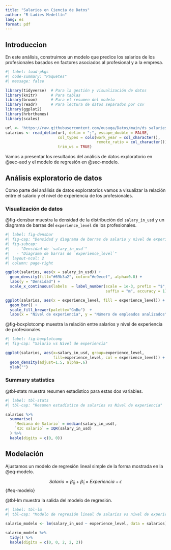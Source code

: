 ```yaml
---
title: "Salarios en Ciencia de Datos"
author: "R-Ladies Medellín"
lang: es
format: pdf
---
```


## Introduccion

En este análisis, construimos un modelo que predice los salarios de los profesionales basados en factores asociados al profesional y a la empresa.

```r
#| label: load-pkgs
#| code-summary: "Paquetes"
#| message: false

library(tidyverse)  # Para la gestión y visualización de datos 
library(knitr)      # Para tablas
library(broom)      # Para el resumen del modelo
library(readr)      # Para lectura de datos separados por csv
library(ggplot2)    
library(hrbrthemes)
library(scales)

url <- 'https://raw.githubusercontent.com/ousuga/Datos/main/ds_salaries.csv'
salarios <- read_delim(url, delim = ";", escape_double = FALSE, 
                       col_types = cols(work_year = col_character(), 
                                        remote_ratio = col_character()), 
                       trim_ws = TRUE)
```

Vamos a presentar los resultados del análisis de datos exploratorio en @sec-aed y el modelo de regresión en @sec-modelo.

## Análisis exploratorio de datos {#sec-aed}

Como parte del análisis de datos exploratorios vamos a visualizar la relación entre el salario y el nivel de experiencia de los profesionales.

### Visualización de datos

@fig-densbar muestra la densidad de la distribución del `salary_in_usd` y un diagrama de barras del `experience_level` de los profesionales.

```r
#| label: fig-densbar
#| fig-cap: "Densidad y diagrama de barras de salario y nivel de experiencia"
#| fig-subcap:
#|   - "Densidad de `salary_in_usd`"
#|   - "Diagrama de barras de `experience_level`" 
#| layout-ncol: 2
#| column: page-right

ggplot(salarios, aes(x = salary_in_usd)) + 
  geom_density(fill="#69b3a2", color="#e9ecef", alpha=0.8) +
  labs(y = "Densidad") + 
  scale_x_continuous(labels  = label_number(scale = 1e-3, prefix = "$", 
                                            suffix = "m", accuracy = 1)) 

ggplot(salarios, aes(x = experience_level, fill = experience_level)) + 
  geom_bar() +
  scale_fill_brewer(palette="GnBu")  + 
  labs(x = "Nivel de experiencia", y = "Número de empleados analizados")
```

@fig-boxplotcomp muestra la relación entre salarios y nivel de experiencia de profesionales.

```r
#| label: fig-boxplotcomp
#| fig-cap: "Salario vs Nivel de experiencia"

ggplot(salarios, aes(x=salary_in_usd, group=experience_level,
                     fill=experience_level, col = experience_level)) +
  geom_density(adjust=1.5, alpha=.6) 
  ylab("") 
```

### Summary statistics

@tbl-stats muestra resumen estadístico para estas dos variables.

```r
#| label: tbl-stats
#| tbl-cap: "Resumen estadístico de salarios vs Nivel de experiencia"

salarios %>%
  summarise(
    `Mediana de Salario` = median(salary_in_usd),
    `RIC salario` = IQR(salary_in_usd)
  ) %>%
  kable(digits = c(0, 0))
```

## Modelación {#sec-modelo}

Ajustamos un modelo de regresión lineal simple de la forma mostrada en la @eq-modelo.

$$
Salario = \hat{\beta}_0 + \hat{\beta}_1 \times Experiencia + \epsilon
$$ {#eq-modelo}

@tbl-lm muestra la salida del modelo de regresión.

```r
#| label: tbl-lm
#| tbl-cap: "Modelo de regresión lineal de salarios vs nivel de experiencia"

salario_modelo <- lm(salary_in_usd ~ experience_level, data = salarios)

salario_modelo %>%
  tidy() %>%
  kable(digits = c(0, 0, 2, 2, 2))
```
